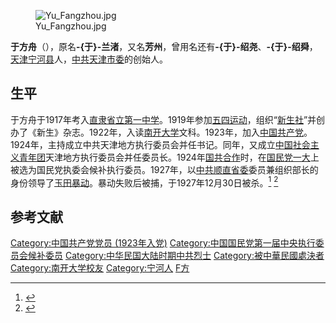 {{NoteTA
|1=zh-hans:于方舟;zh-hant:于方舟;
}}

[[File:Yu_Fangzhou.jpg|thumb]]

'''于方舟'''（{{bd|1900年|9月15日|1927年|12月30日}}），原名'''-{于}-兰渚'''，又名'''芳州'''，曾用名还有'''-{于}-绍尧'''、'''-{于}-绍舜'''，[[天津|天津]][[宁河县|宁河县]]人，[[中共天津市委|中共天津市委]]的创始人。

==生平==
于方舟于1917年考入[[直隶省立第一中学|直隶省立第一中学]]。1919年参加[[五四运动|五四运动]]，组织“[[新生社|新生社]]”并创办了《新生》杂志。1922年，入读[[南开大学|南开大学]]文科。1923年，加入[[中国共产党|中国共产党]]。1924年，主持成立中共天津地方执行委员会并任书记。同年，又成立[[中国社会主义青年团|中国社会主义青年团]]天津地方执行委员会并任委员长。1924年[[国共合作|国共合作]]时，在[[国民党一大|国民党一大]]上被选为国民党执委会候补执行委员。1927年，以[[中共顺直省委|中共顺直省委]]委员兼组织部长的身份领导了[[玉田暴动|玉田暴动]]。暴动失败后被捕，于1927年12月30日被杀。<ref>{{cite web|url=http://dangshi.people.com.cn/GB/144964/145478/8857984.html|title=于方舟：天津共产党创建人|publisher=人民网|accessdate=2010-11-07|archive-date=2018-10-01|archive-url=https://web.archive.org/web/20181001164854/http://dangshi.people.com.cn/GB/144964/145478/8857984.html|dead-url=no}}</ref>
<ref>{{cite web|url=http://zsb.nankai.edu.cn/shownews.asp?newsid=638|title=南开名人堂－于方舟|publisher=南开大学|date=2004-10-22|deadurl=yes|archiveurl=https://web.archive.org/web/20070908100355/http://zsb.nankai.edu.cn/shownews.asp?newsid=638|archivedate=2007-09-08|accessdate=2010-11-07}}</ref>

== 参考文献 ==
{{reflist}}

{{中國國民黨第一屆中央執行委員會}}

{{DEFAULTSORT:Yu于}}
[[Category:中国共产党党员_(1923年入党)|Category:中国共产党党员 (1923年入党)]]
[[Category:中国国民党第一届中央执行委员会候补委员|Category:中国国民党第一届中央执行委员会候补委员]]
[[Category:中华民国大陆时期中共烈士|Category:中华民国大陆时期中共烈士]]
[[Category:被中華民國處決者|Category:被中華民國處決者]]
[[Category:南开大学校友|Category:南开大学校友]]
[[Category:宁河人|Category:宁河人]]
[[Category:于姓|F方]]
